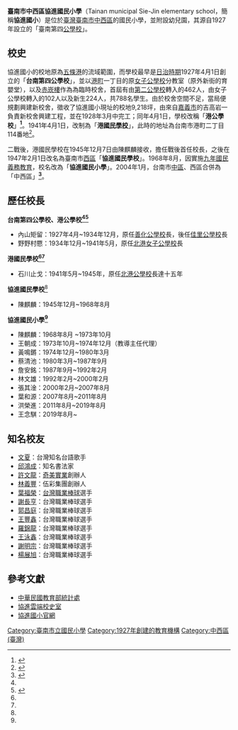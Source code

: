 {{coord|22.997438|120.193400|scale:10000|display=title}}
{{infobox school
| name           = 臺南市中西區協進國民小學
| other_name     = Tainan municipal Sie-Jin elementary school
| image          =
| country        = {{TWN}}
| type           = 市立國民小學
| affiliation    = 臺南市政府教育局
| established    = 1927年
| district       = 
| president      =
| principal      = 王念騏
| dean           = 
| director       = 教務：李建璋<br /> 訓導：歐錫翰<br />  總務：謝美綺<br /> 輔導：吳嘉峻
| staff          = 
| faculty        = 70人（110學年度）
| grades         = 一年級至六年級
| gender         = 
| students       = 961人（110學年度）
| classes        = 
| class          = 
| motto          = 
| mascot         = 
| magazine       = 
| sc             =
| cs             = 
| house          = 
| athletics      = 
| conference     = 
| free_label     =
| free_text      =
| address        = [[臺南市|臺南市]][[中西區_(臺灣)|中西區]]金華路四段17號
| tel            = +886 6 222 3369
| fax            = +886 6 220 3272
| website        = http://www.sjps.tn.edu.tw
}}
'''臺南市中西區協進國民小學'''（Tainan municipal Sie-Jin elementary school，簡稱'''協進國小'''）是位於[[臺灣|臺灣]][[臺南市|臺南市]][[中西區_(臺灣)|中西區]]的國民小學，並附設幼兒園，其源自1927年設立的「臺南第四[[公學校|公學校]]」。

==校史==
協進國小的校地原為[[五條港_(臺南)|五條港]]的流域範圍，而學校最早是[[台灣日治時期|日治時期]]1927年4月1日創立的「'''台南第四公學校'''」，並以[[港町_(臺南市)|港町]]一丁目的原[[臺南市中西區成功國民小學|女子公學校]]分教室（原外新街的育嬰堂），以及[[赤崁樓|赤崁樓]]作為為臨時校舍，首屆有由[[臺南市北區立人國民小學|第二公學校]]轉入的462人，由女子公學校轉入的102人以及新生224人，共788名學生。由於校舍空間不足，當局便規劃興建新校舍，徵收了協進國小現址的校地9,218坪，由來自[[嘉義市_(州轄市)|嘉義市]]的吉高岩一負責新校舍興建工程，並在1928年3月中完工；同年4月1日，學校改稱「'''港公學校'''」'''<ref name=":02">{{Cite book|title=臺南州教育誌|last=柯|first=萬榮|publisher=昭和新報社臺南支局|year=1937-08-31}}</ref>'''。1941年4月1日，改制為「'''港[[國民學校|國民學校]]'''」，此時的地址為台南市港町二丁目114番地<ref>{{Cite news|title=臺南州告示第370號|work=臺南州報|date=1941-04-01}}</ref>。

二戰後，港國民學校在1945年12月7日由陳麒麟接收，擔任戰後首任校長，之後在1947年2月1日改名為臺南市[[西區_(臺南市)|西區]]「'''協進國民學校'''」。1968年8月，因實施[[九年國民義務教育|九年國民義務教育]]，校名改為「'''協進國民小學'''」。2004年1月，台南市[[中區_(臺南市)|中區]]、西區合併為「中西區」'''<ref name=":0">{{Cite web |title=重要紀事 |url=https://www.sjps.tn.edu.tw/modules/tad_timeline/index.php?op=list_tad_timeline&g2p=1 |publisher=協進國小}}</ref>'''。

== 歷任校長 ==
'''台南第四公學校、港公學校<ref name=":0" /><ref name=":32">{{Cite web |title=臺灣總督府職員錄系統 |url=https://who.ith.sinica.edu.tw/ |publisher=中央研究院臺灣史研究所}}</ref>'''

* 內山矩留：1927年4月~1934年12月，原任[[臺南市善化區善化國民小學|善化公學校]]長，後任[[臺南市佳里區佳里國民小學|佳里公學校]]長
* 野野村憠：1934年12月~1941年5月，原任[[雲林縣北港鎮北辰國民小學|北港女子公學校]]長

'''港國民學校<ref name=":0" /><ref name=":32" />'''

* 石川止戈：1941年5月~1945年，原任[[雲林縣北港鎮南陽國民小學|北港公學校]]長達十五年

'''協進國民學校'''<ref name=":0" />

* 陳麒麟：1945年12月~1968年8月 

'''協進國民小學<ref name=":0" />'''

* 陳麒麟：1968年8月 ~1973年10月 
* 王朝成：1973年10月~1974年12月（教導主任代理）
* 黃鳴鏘：1974年12月~1980年3月
* 蔡清池：1980年3月~1987年9月
* 詹安銘：1987年9月~1992年2月 
* 林文雄：1992年2月~2000年2月
* 張其淦：2000年2月~2007年8月
* 葉和源：2007年8月~2011年8月 
* 洪榮進：2011年8月~2019年8月
* 王念騏：2019年8月~

==知名校友==
{{dynamic list}}
*[[文夏|文夏]]：台灣知名台語歌手
*[[邱鴻成|邱鴻成]]：知名書法家
*[[許文龍|許文龍]]：[[奇美實業|奇美實業]]創辦人
*[[林義豐|林義豐]]：伍彩集團創辦人
*[[葉福榮|葉福榮]]：[[中華職業棒球大聯盟|台灣職業棒球]]選手
*[[謝長亨|謝長亨]]：台灣職業棒球選手
*[[郭昌庭|郭昌庭]]：台灣職業棒球選手
*[[王豐鑫|王豐鑫]]：台灣職業棒球選手
*[[羅錦龍|羅錦龍]]：台灣職業棒球選手
*[[王泳鑫|王泳鑫]]：台灣職業棒球選手
*[[謝明宗|謝明宗]]：台灣職業棒球選手
*[[楊展旭|楊展旭]]：台灣職業棒球選手

==參考文獻==
*[http://depart.moe.edu.tw/ED4500/Default.aspx 中華民國教育部統計處] {{Wayback|url=http://depart.moe.edu.tw/ED4500/Default.aspx |date=20160723222044 }}
*[https://www.facebook.com/sjpsshm/ 協進雲端校史室] {{Wayback|url=https://www.facebook.com/sjpsshm/ |date=20170310143921 }}
*[https://web.archive.org/web/20150327053850/http://120.115.16.5:8080/chinese2008/ 協進國小官網]
{{Reflist}}

{{臺南市國民中小學}}

[[Category:臺南市立國民小學|Category:臺南市立國民小學]]
[[Category:1927年創建的教育機構|Category:1927年創建的教育機構]]
[[Category:中西區_(臺灣)|Category:中西區 (臺灣)]]